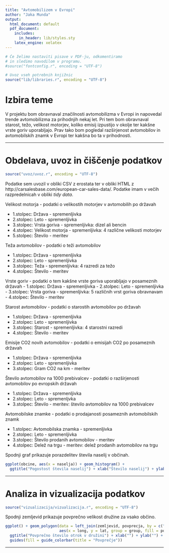 ```yaml
---
title: "Avtomobilizem v Evropi"
author: "Jaka Munda"
output:
  html_document: default
  pdf_document:
    includes:
      in_header: lib/styles.sty
    latex_engine: xelatex
---
```


```r
# Če želimo nastaviti pisave v PDF-ju, odkomentiramo
# in sledimo navodilom v programu.
#source("fontconfig.r", encoding = "UTF-8")

# Uvoz vseh potrebnih knjižnic
source("lib/libraries.r", encoding = "UTF-8")
```

# Izbira teme

V projektu bom obravnaval značilnosti avtomobilizma v Evropi in napovedal trende avtomobilizma za prihodnjih nekaj let. Pri tem bom obravnaval starost, težo, velikost motorjev, koliko emisij izpustijo v okolje ter kakšne vrste goriv uporabljajo. Prav tako bom pogledal razširjenost avtomobilov in avtomobilskih znamk v Evropi ter kakšna bo ta v prihodnosti.

***

# Obdelava, uvoz in čiščenje podatkov

```r
source("uvoz/uvoz.r", encoding = "UTF-8")
```
Podatke sem uvozil v obliki CSV z erostata ter v obliki HTML z http://carsalesbase.com/european-car-sales-data/.
Podatke imam v večih razpredelnicah v obliki *tidy data*.

Velikost motorja - podatki o velikostih motorjev v avtomobilih po državah

- 1.stolpec: Država - spremenljivka
- 2.stolpec: Leto - spremenljivka
- 3.stolpec: Vrsta goriva - spremenljivka: dizel ali bencin
- 4.stolpec: Velikost motorja - spremenljivka: 4 različne velikosti motorjev
- 5.stolpec: Število - meritev

Teža avtomobilov - podatki o teži avtomobilov

- 1.stolpec: Država - spremenljivka
- 2.stolpec: Leto - spremenljivka
- 3.stolpec: Teža - spremenljivka: 4 razredi za težo
- 4.stolpec: Število - meritev

Vrste goriv - podatki o tem kakšne vrste goriva uporabljajo v posameznih državah
- 1.stolpec: Država - spremenljivka
- 2.stolpec: Leto - spremenljivka
- 3.stolpec: Vrsta goriva - spremenljivka: 5 različnih vrst goriva obravnavam
- 4.stolpec: Število - meritev

Starost avtomobilov - podatki o starostih avtomobilov po državah

- 1.stolpec: Država - spremenljivka
- 2.stolpec: Leto - spremenljivka
- 3.stolpec: Starost - spremenljivka: 4 starostni razredi
- 4.stolpec: Število - meritev

Emisije CO2 novih avtomobilov - podatki o emisijah CO2 po posameznih državah

- 1.stolpec: Država - spremenljivka
- 2.stolpec: Leto - spremenljivka
- 3.stolpec: Gram CO2 na km - meritev

Število avtomobilov na 1000 prebivalcev - podatki o razširjenosti avtomobilov po evropskih državah

- 1.stolpec: Država - spremenljivka
- 2.stolpec: Leto - spremenljvka
- 3.stolpec: Število - meritev: število avtomobilov na 1000 prebivalcev

Avtomobilske znamke - podatki o prodajanosti posameznih avtomobilskih znamk

- 1.stolpec: Avtomobilska znamka - spremenljivka
- 2.stolpec: Leto - spremenljivka
- 3.stolpec: Število prodanih avtomobilov - meritev
- 4.stolpec: Delež na trgu - meritev: delež prodanih avtomobilov na trgu


Spodnji graf prikazuje porazdelitev števila naselij v občinah.

```r
ggplot(obcine, aes(x = naselja)) + geom_histogram() +
  ggtitle("Pogostost števila naselij") + xlab("Število naselij") + ylab("Število občin")
```

***

# Analiza in vizualizacija podatkov

```r
source("vizualizacija/vizualizacija.r", encoding = "UTF-8")
```







Spodnji zemljevid prikazuje povprečno velikost družine za vsako občino.

```r
ggplot() + geom_polygon(data = left_join(zemljevid, povprecja, by = c("OB_UIME" = "obcina")),
                        aes(x = long, y = lat, group = group, fill = povprecje)) +
  ggtitle("Povprečno število otrok v družini") + xlab("") + ylab("") +
  guides(fill = guide_colorbar(title = "Povprečje"))
```

***


